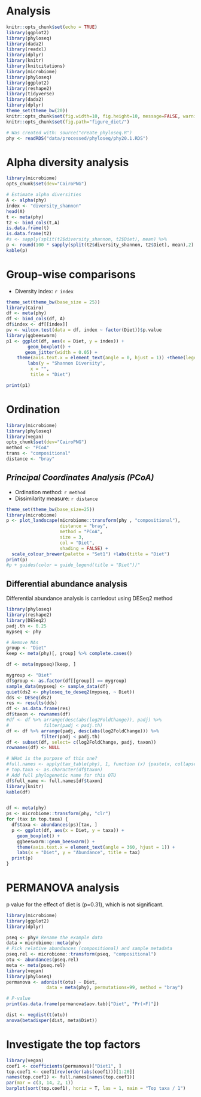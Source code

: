 # Analysis

```r
knitr::opts_chunk$set(echo = TRUE)
library(ggplot2)
library(phyloseq)
library(dada2)
library(readxl)
library(dplyr)
library(knitr)
library(knitcitations)
library(microbiome)
library(phyloseq)
library(ggplot2)
library(reshape2)
library(tidyverse)
library(dada2)
library(dplyr)
theme_set(theme_bw(20))
knitr::opts_chunk$set(fig.width=10, fig.height=10, message=FALSE, warning=FALSE)
knitr::opts_chunk$set(fig.path="figure_diet/")

# Was created with: source("create_phyloseq.R")
phy <- readRDS("data/processed/phyloseq/phy20.1.RDS")
```

# Alpha diversity analysis

```r
library(microbiome)
opts_chunk$set(dev="CairoPNG")

# Estimate alpha diversities
A <- alpha(phy)
index <- "diversity_shannon"
head(A)
t <- meta(phy)
t2 <- bind_cols(t,A)
is.data.frame(t) 
is.data.frame(t2)
#s <- sapply(split(t2$diversity_shannon, t2$Diet), mean) %>%
p <- round(100 * sapply(split(t2$diversity_shannon, t2$Diet), mean),2)
kable(p)
```


# Group-wise comparisons
* Diversity index: `r index`

```r
theme_set(theme_bw(base_size = 25))
library(Cairo)
df <- meta(phy)
df <- bind_cols(df, A)
df$index <- df[[index]]
pv <- wilcox.test(data = df, index ~ factor(Diet))$p.value
library(ggbeeswarm)
p1 <- ggplot(df, aes(x = Diet, y = index)) +
        geom_boxplot() +
       geom_jitter(width = 0.05) +
	theme(axis.text.x = element_text(angle = 0, hjust = 1)) +theme(legend.position = "none")+
        labs(y = "Shannon Diversity",
	     x = "",
	     title = "Diet")

print(p1)
```

# Ordination

```r
library(microbiome)
library(phyloseq)
library(vegan)
opts_chunk$set(dev="CairoPNG")
method <- "PCoA"
trans <- "compositional"
distance <- "bray"
```

## *Principal Coordinates Analysis (PCoA)*

* Ordination method: `r method`
* Dissimilarity measure: `r distance`

```r
theme_set(theme_bw(base_size=25))
library(microbiome)
p <- plot_landscape(microbiome::transform(phy , "compositional"),
                    distance = "bray",
                    method = "PCoA",
                    size = 3,
                    col = "Diet",
                    shading = FALSE) +
  scale_colour_brewer(palette = "Set1")	+labs(title = "Diet")	    
print(p)
#p + guides(color = guide_legend(title = "Diet"))"
```

## Differential abundance analysis 

Differential abundance analysis is carriedout using DESeq2 method

```r
library(phyloseq)
library(reshape2)
library(DESeq2)
padj.th <- 0.25
mypseq <- phy

# Remove NAs
group <- "Diet"
keep <- meta(phy)[, group] %>% complete.cases()

df <- meta(mypseq)[keep, ]

mygroup <- "Diet"
df$group <- as.factor(df[[group]] == mygroup)
sample_data(mypseq) <- sample_data(df)
quiet(ds2 <- phyloseq_to_deseq2(mypseq, ~ Diet))
dds <- DESeq(ds2)
res <- results(dds)
df <- as.data.frame(res)
df$taxon <- rownames(df)
#df <- df %>% arrange(desc(abs(log2FoldChange)), padj) %>%
#             filter(padj < padj.th) 
df <- df %>% arrange(padj, desc(abs(log2FoldChange))) %>%
             filter(padj < padj.th) 
df <- subset(df, select= c(log2FoldChange, padj, taxon))
rownames(df) <- NULL

# WHat is the purpose of this one?
#full.names <- apply(tax_table(phy), 1, function (x) {paste(x, collapse = "_")})
# top.taxa <- as.character(df$taxon)
# Add full phylogenetic name for this OTU
df$full_name <- full.names[df$taxon]
library(knitr)
kable(df)


df <- meta(phy)
ps <- microbiome::transform(phy, "clr")
for (tax in top.taxa) {
  df$taxa <- abundances(ps)[tax, ]
  p <- ggplot(df, aes(x = Diet, y = taxa)) +
    geom_boxplot() + 
    ggbeeswarm::geom_beeswarm() +
    theme(axis.text.x = element_text(angle = 360, hjust = 1)) +
    labs(x = "Diet", y = "Abundance", title = tax)
  print(p)
}
```

# PERMANOVA analysis

p value for the effect of diet is (p=0.31), which is not significant.

```r
library(microbiome)
library(ggplot2)
library(dplyr)

pseq <- phy# Rename the example data
data = microbiome::meta(phy)
# Pick relative abundances (compositional) and sample metadata 
pseq.rel <- microbiome::transform(pseq, "compositional")
otu <- abundances(pseq.rel)
meta <- meta(pseq.rel)
library(vegan)
library(phyloseq)
permanova <- adonis(t(otu) ~ Diet,
               data = meta(phy), permutations=99, method = "bray")

# P-value
print(as.data.frame(permanova$aov.tab)["Diet", "Pr(>F)"])

dist <- vegdist(t(otu))
anova(betadisper(dist, meta$Diet))
```

# Investigate the top factors

```r
library(vegan)
coef1 <- coefficients(permanova)["Diet1", ]
top.coef1 <- coef1[rev(order(abs(coef1)))[1:20]]
names(top.coef1) <- full.names[names(top.coef1)]
par(mar = c(3, 14, 2, 1))
barplot(sort(top.coef1), horiz = T, las = 1, main = "Top taxa / 1")
```
